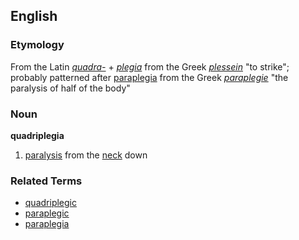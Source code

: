 ==English==
=== Etymology ===
From the Latin ''[[quadra-]]'' + ''[[plegia]]'' from the Greek ''[[plessein]]'' "to strike"; probably patterned after [[paraplegia]] from the Greek ''[[paraplegie]]'' "the paralysis of half of the body"

=== Noun ===
'''quadriplegia'''
# [[paralysis]] from the [[neck]] down

=== Related Terms ===
*[[quadriplegic]]
*[[paraplegic]]
*[[paraplegia]]